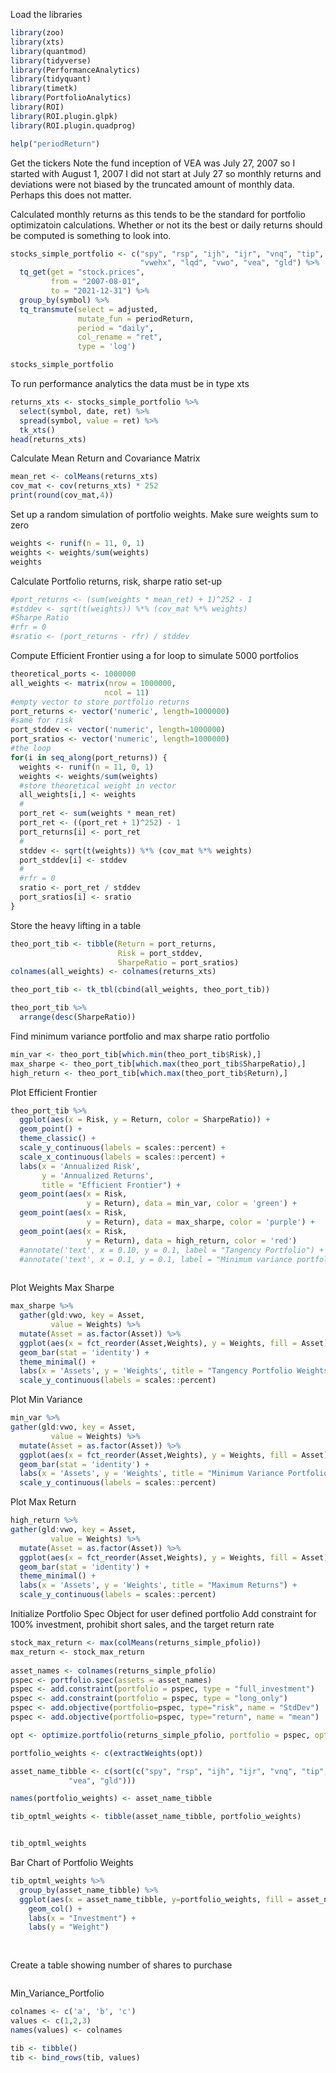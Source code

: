 Load the libraries
```r
library(zoo)
library(xts)
library(quantmod)
library(tidyverse)
library(PerformanceAnalytics)
library(tidyquant)
library(timetk)
library(PortfolioAnalytics)
library(ROI)
library(ROI.plugin.glpk)
library(ROI.plugin.quadprog)

help("periodReturn")
```
Get the tickers 
Note the fund inception of VEA was July 27, 2007 so I started with August 1, 2007
I did not start at July 27 so monthly returns and deviations were not biased 
by the truncated amount of monthly data. Perhaps this does not matter. 

Calculated monthly returns as this tends to be the standard for portfolio 
optimizatoin calculations. Whether or not its the best or daily returns should
be computed is something to look into. 
```r
stocks_simple_portfolio <- c("spy", "rsp", "ijh", "ijr", "vnq", "tip", 
                             "vwehx", "lqd", "vwo", "vea", "gld") %>% 
  tq_get(get = "stock.prices",
         from = "2007-08-01",
         to = "2021-12-31") %>% 
  group_by(symbol) %>% 
  tq_transmute(select = adjusted,
               mutate_fun = periodReturn,
               period = "daily",
               col_rename = "ret",
               type = 'log')

stocks_simple_portfolio
```
To run performance analytics the data must be in type xts
```r
returns_xts <- stocks_simple_portfolio %>% 
  select(symbol, date, ret) %>% 
  spread(symbol, value = ret) %>% 
  tk_xts()
head(returns_xts)
```
Calculate Mean Return and Covariance Matrix
```r
mean_ret <- colMeans(returns_xts)
cov_mat <- cov(returns_xts) * 252
print(round(cov_mat,4))
```
Set up a random simulation of portfolio weights.  Make sure weights sum to zero
```r
weights <- runif(n = 11, 0, 1)
weights <- weights/sum(weights)
weights

```
Calculate Portfolio returns, risk, sharpe ratio set-up 
```r
#port_returns <- (sum(weights * mean_ret) + 1)^252 - 1
#stddev <- sqrt(t(weights)) %*% (cov_mat %*% weights)
#Sharpe Ratio
#rfr = 0
#sratio <- (port_returns - rfr) / stddev
```
Compute Efficient Frontier using a for loop to simulate 5000 portfolios
```r
theoretical_ports <- 1000000
all_weights <- matrix(nrow = 1000000,
                     ncol = 11)
#empty vector to store portfolio returns
port_returns <- vector('numeric', length=1000000)
#same for risk
port_stddev <- vector('numeric', length=1000000)
port_sratios <- vector('numeric', length=1000000)
#the loop 
for(i in seq_along(port_returns)) {
  weights <- runif(n = 11, 0, 1)
  weights <- weights/sum(weights)
  #store theoretical weight in vector
  all_weights[i,] <- weights
  #
  port_ret <- sum(weights * mean_ret) 
  port_ret <- ((port_ret + 1)^252) - 1
  port_returns[i] <- port_ret
  #
  stddev <- sqrt(t(weights)) %*% (cov_mat %*% weights)
  port_stddev[i] <- stddev
  #
  #rfr = 0
  sratio <- port_ret / stddev
  port_sratios[i] <- sratio
}
```
Store the heavy lifting in a table
```r
theo_port_tib <- tibble(Return = port_returns,
                        Risk = port_stddev,
                        SharpeRatio = port_sratios)
colnames(all_weights) <- colnames(returns_xts)

theo_port_tib <- tk_tbl(cbind(all_weights, theo_port_tib))

theo_port_tib %>% 
  arrange(desc(SharpeRatio))
```
Find minimum variance portfolio and max sharpe ratio portfolio
```r
min_var <- theo_port_tib[which.min(theo_port_tib$Risk),]
max_sharpe <- theo_port_tib[which.max(theo_port_tib$SharpeRatio),]
high_return <- theo_port_tib[which.max(theo_port_tib$Return),]

```
Plot Efficient Frontier
```r
theo_port_tib %>% 
  ggplot(aes(x = Risk, y = Return, color = SharpeRatio)) +
  geom_point() +
  theme_classic() +
  scale_y_continuous(labels = scales::percent) +
  scale_x_continuous(labels = scales::percent) +
  labs(x = 'Annualized Risk',
       y = 'Annualized Returns',
       title = "Efficient Frontier") +
  geom_point(aes(x = Risk,
                 y = Return), data = min_var, color = 'green') +
  geom_point(aes(x = Risk,
                 y = Return), data = max_sharpe, color = 'purple') +
  geom_point(aes(x = Risk,
                 y = Return), data = high_return, color = 'red') 
  #annotate('text', x = 0.10, y = 0.1, label = "Tangency Portfolio") +
  #annotate('text', x = 0.1, y = 0.1, label = "Minimum variance portfolio") 
  
``` 
Plot Weights Max Sharpe
```r
max_sharpe %>% 
  gather(gld:vwo, key = Asset,
         value = Weights) %>%
  mutate(Asset = as.factor(Asset)) %>%
  ggplot(aes(x = fct_reorder(Asset,Weights), y = Weights, fill = Asset)) +
  geom_bar(stat = 'identity') +
  theme_minimal() +
  labs(x = 'Assets', y = 'Weights', title = "Tangency Portfolio Weights") +
  scale_y_continuous(labels = scales::percent)
```
Plot Min Variance
```r
min_var %>% 
gather(gld:vwo, key = Asset,
         value = Weights) %>%
  mutate(Asset = as.factor(Asset)) %>%
  ggplot(aes(x = fct_reorder(Asset,Weights), y = Weights, fill = Asset)) +
  geom_bar(stat = 'identity') +
  labs(x = 'Assets', y = 'Weights', title = "Minimum Variance Portfolio Weights") +
  scale_y_continuous(labels = scales::percent) 
```
Plot Max Return
```r
high_return %>% 
gather(gld:vwo, key = Asset,
         value = Weights) %>%
  mutate(Asset = as.factor(Asset)) %>%
  ggplot(aes(x = fct_reorder(Asset,Weights), y = Weights, fill = Asset)) +
  geom_bar(stat = 'identity') +
  theme_minimal() +
  labs(x = 'Assets', y = 'Weights', title = "Maximum Returns") +
  scale_y_continuous(labels = scales::percent) 
```


Initialize Portfolio Spec Object for user defined portfolio
Add constraint for 100% investment, prohibit short sales, and the 
target return rate
```r
stock_max_return <- max(colMeans(returns_simple_pfolio))
max_return <- stock_max_return 
  
asset_names <- colnames(returns_simple_pfolio)
pspec <- portfolio.spec(assets = asset_names)
pspec <- add.constraint(portfolio = pspec, type = "full_investment")
pspec <- add.constraint(portfolio = pspec, type = "long_only")
pspec <- add.objective(portfolio=pspec, type="risk", name = "StdDev")
pspec <- add.objective(portfolio=pspec, type="return", name = "mean")

opt <- optimize.portfolio(returns_simple_pfolio, portfolio = pspec, optimize_method= "ROI", Sha)

portfolio_weights <- c(extractWeights(opt))

asset_name_tibble <- c(sort(c("spy", "rsp", "ijh", "ijr", "vnq", "tip", "vwehx", "lqd", "vwo",
             "vea", "gld")))

names(portfolio_weights) <- asset_name_tibble

tib_optml_weights <- tibble(asset_name_tibble, portfolio_weights)


tib_optml_weights

```
Bar Chart of Portfolio Weights
```r
tib_optml_weights %>% 
  group_by(asset_name_tibble) %>% 
  ggplot(aes(x = asset_name_tibble, y=portfolio_weights, fill = asset_name_tibble)) +
    geom_col() +
    labs(x = "Investment") +
    labs(y = "Weight")
    
  
```
Create a table showing number of shares to purchase
```r

```



Min_Variance_Portfolio
```r
colnames <- c('a', 'b', 'c')
values <- c(1,2,3)
names(values) <- colnames

tib <- tibble()
tib <- bind_rows(tib, values)


```


